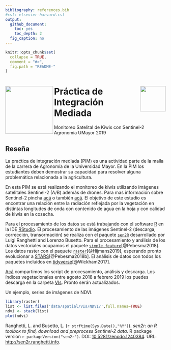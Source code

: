 ```yaml
---
bibliography: references.bib
#csl: elsevier-harvard.csl
output:
  github_document:
    toc: yes
    toc_depth: 2
  fig_caption: no
---
```


<!-- IMPORTANT: do NOT edit README.Rmd! Edit index.Rmd instead,       -->
<!-- and generate README.Rmd using inst/extdata/code/create_README.sh -->

```r
knitr::opts_chunk$set(
  collapse = TRUE,
  comment = "#>",
  fig.path = "README-"
)
```

<img src="img/logo_hemera.jpg" align="left" width="150px" />   <img src="img/Logo-UMAYOR.png" align="right" width="80px" />
=======================================================================================================
# Práctica de Integración Mediada 
Monitoreo Satelital de Kiwis con Sentinel-2
Agronomía UMayor 2019 

## Reseña

La praćtica de integración mediada (PIM) es una actividad parte de la malla de la carrera de Agronomía de la Universidad Mayor. En la PIM los estudiantes deben demostrar su capacidad para resolver alguna problemática relacionada a la agricultura.

En esta PIM se está realizando el monitoreo de kiwis utilizando imágenes satelitales Sentinel-2 (A/B) además de drones. Para mas información sobre Sentinel-2 pincha [acá](https://es.wikipedia.org/wiki/Sentinel-2) o también [acá](https://sentinel.esa.int/web/sentinel/missions/sentinel-2).  El objetivo de este estudio es encontrar una relación entre la radiación reflejada por la vegetación en distintas longitudes de onda con contenido de agua en la hoja y con calidad de kiwis en la cosecha.

Para el procesamiento de los datos se está trabajando con el software [R](https://www.r-project.org/) en la IDE [RStudio](https://www.rstudio.com/). El procesamiento de las imágenes Sentinel-2 (descarga, corrección, transormación) se realiza con el paquete [`sen2R`](https://github.com/ranghetti/sen2r) desarrollado por Luigi Ranghetti and Lorenzo Busetto. Para el procesamiento y análisis de los datos vectoriales ocupamos el paquete [`simple feature`](https://github.com/r-spatial/sf)[@Pebesma2018]. Los datos raster con el paquete [`raster`](https://cran.r-project.org/web/packages/raster/index.html)[@Hijmans2019], esperando pronto evolucionar a [STARS](https://cran.r-project.org/web/packages/RNetCDF/index.html)[@Pebesma2018b]. El análisis de datos con todos los paquetes incluidos en [tidyverse](https://www.tidyverse.org/)[@Wickham2017].

[Acá](/R) compartimos los script de procesamiento, análisis y descarga. Los índices vegetacionales entre agosto 2018 a febrero 2019 los puedes descarga en la carpeta [VIs](data/spatial/VIs). Pronto serán actualizados.

Un ejemplo, series de imágenes de NDVI.

```r
library(raster)
list <- list.files('data/spatial/VIs/NDVI/',full.names=TRUE)
ndvi <- stack(list)
plot(ndvi)
```

Ranghetti, L.\ and Busetto, L.\ (`r strftime(Sys.Date(),"%Y")`). *sen2r: an R toolbox to find, download and preprocess Sentinel-2 data*. R package version `r packageVersion("sen2r")`. DOI: [10.5281/zenodo.1240384](https://dx.doi.org/10.5281/zenodo.1240384). URL: [http://sen2r.ranghetti.info](http://sen2r.ranghetti.info).